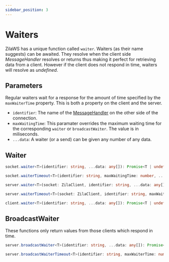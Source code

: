 ```yaml
---
sidebar_position: 3
---
```


# Waiters

ZilaWS has a unique function called `waiter`. Waiters (as their name suggests) can be awaited.
They resolve when the client side *MessageHandler* resolves or returns thus making it perfect for retrieving data from a client.
However if the client does not respond in time, waiters will resolve as *undefined*.

## Parameters

Regular waiters wait for a response for the amount of time specified by the `maxWaiterTime` property. This is both a property on the client and the server.

* `identifier`: The name of the [MessageHandler](./client-api/recieving-data#waiting-for-data.mdx) on the other side of the connection. 
* `maxWaitingTime`: This paramater overrides the maximum waiting time for the corresponding `waiter` or `broadcastWaiter`. The value is in miliseconds.
* `...data`: A waiter (or a send) can be given any number of any data.

## Waiter

<Tabs>
<TabItem value="Server" label="Server-side">

```ts
socket.waiter<T>(identifier: string, ...data: any[]): Promise<T | undefined>
```

```ts
socket.waiterTimeout<T>(identifier: string, maxWaitingTime: number, ...data: any[]): Promise<T | undefined>
```

<OR/>

```ts
server.waiter<T>(socket: ZilaClient, identifier: string, ...data: any[]): Promise<T | undefined>
```

```ts
server.waiterTimeout<T>(socket: ZilaClient, identifier: string, maxWaitingTime: number, ...data: any[]): Promise<T | undefined>
```

</TabItem>
<TabItem value="Client" label="Client-side">

```ts
client.waiter<T>(identifier: string, ...data: any[]): Promise<T | undefined>
```

</TabItem>
</Tabs>

## BroadcastWaiter

These functions only return values from those clients which respond in time.

```ts
server.broadcastWaiter<T>(identifier: string, ...data: any[]): Promise<Array<T>>
```

```ts
server.broadcastWaiterTimeout<T>(identifier: string, maxWaiterTime: number, ...data: any[]): Promise<Array<T>>
```